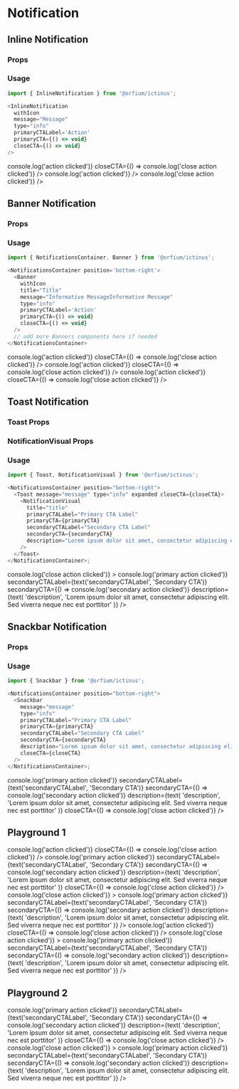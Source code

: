 
<Meta title="Design System/Notification" component={InlineNotification} />

# Notification

## Inline Notification

### Props

<Props of={InlineNotification} />

### Usage

```js
import { InlineNotification } from '@orfium/ictinus';

<InlineNotification
  withIcon
  message="Message"
  type="info"
  primaryCTALabel='Action'
  primaryCTA={() => void}
  closeCTA={() => void}
/>
```

<Preview>
  <Story
    name="Inline Notification"
    parameters={{
      decorators: [withKnobs],
    }}
  >
    <Stack>
      <PresentComponent name="" width={768}>
        <InlineNotification
          withIcon={boolean('withIcon', true)}
          message={text('message', 'Informative Message')}
          type={select('type', ['success', 'error', 'info', 'warning'], 'success')}
        />
      </PresentComponent>
      <PresentComponent name="" width={768}>
        <InlineNotification
          withIcon={boolean('withIcon', true)}
          message={text('message', 'Informative Message')}
          type={select('type', ['success', 'error', 'info', 'warning'], 'success')}
          primaryCTALabel={text('primaryCTALabel', 'Action')}
          primaryCTA={() => console.log('action clicked')}
          closeCTA={() => console.log('close action clicked')}
        />
      </PresentComponent>
      <PresentComponent name="" width={768}>
        <InlineNotification
          withIcon={boolean('withIcon', true)}
          message={text('message', 'Informative Message')}
          type={select('type', ['success', 'error', 'info', 'warning'], 'success')}
          primaryCTALabel={text('primaryCTALabel', 'Action')}
          primaryCTA={() => console.log('action clicked')}
        />
      </PresentComponent>
      <PresentComponent name="" width={768}>
        <InlineNotification
          withIcon={boolean('withIcon', true)}
          message={text('message', 'Informative Message')}
          type={select('type', ['success', 'error', 'info', 'warning'], 'success')}
          closeCTA={() => console.log('close action clicked')}
        />
      </PresentComponent>
    </Stack>
  </Story>
</Preview>

## Banner Notification

### Props

<Props of={Banner} />

### Usage

```js
import { NotificationsContainer, Banner } from '@orfium/ictinus';

<NotificationsContainer position='bottom-right'>
  <Banner
    withIcon
    title="Title"
    message="Informative MessageInformative Message"
    type="info"
    primaryCTALabel='Action'
    primaryCTA={() => void}
    closeCTA={() => void}
  />
  // add more Banners components here if needed
</NotificationsContainer>
```

<Preview>
  <Story name="Banner Notification" parameters={{ decorators: [withKnobs] }}>
    <PresentComponent name="" width={1024}>
      <NotificationShowcase>
        <NotificationsContainer
          position={select(
            'position',
            ['top-right', 'top-left', 'bottom-left', 'bottom-right'],
            'bottom-right'
          )}
        >
          <Banner
            withIcon={boolean('icon', true)}
            title={text('title', 'This is the heading:')}
            message={text('message', 'This is the info')}
            type={select('type', ['success', 'error', 'info', 'warning'], 'success')}
            primaryCTALabel={text('primaryCTALabel', 'Action')}
            primaryCTA={() => console.log('action clicked')}
            closeCTA={() => console.log('close action clicked')}
          />
          <Banner
            withIcon={boolean('icon', true)}
            title={text('title', 'This is the heading:')}
            message={text('message', 'This is the info')}
            type={select('type', ['success', 'error', 'info', 'warning'], 'success')}
            primaryCTALabel={text('primaryCTALabel', 'Action')}
            primaryCTA={() => console.log('action clicked')}
            closeCTA={() => console.log('close action clicked')}
          />
          <Banner
            withIcon={boolean('icon', true)}
            title={text('title', 'This is the heading:')}
            message={text('message', 'This is the info')}
            type={select('type', ['success', 'error', 'info', 'warning'], 'success')}
            primaryCTALabel={text('primaryCTALabel', 'Action')}
            primaryCTA={() => console.log('action clicked')}
            closeCTA={() => console.log('close action clicked')}
          />
        </NotificationsContainer>
      </NotificationShowcase>
    </PresentComponent>
  </Story>
</Preview>

## Toast Notification

### Toast Props

<Props of={Toast} />

### NotificationVisual Props

<Props of={NotificationVisual} />

### Usage

```js
import { Toast, NotificationVisual } from '@orfium/ictinus';

<NotificationsContainer position="bottom-right">
  <Toast message="message" type="info" expanded closeCTA={closeCTA}>
    <NotificationVisual
      title="title"
      primaryCTALabel="Primary CTA Label"
      primaryCTA={primaryCTA}
      secondaryCTALabel="Secondary CTA Label"
      secondaryCTA={secondaryCTA}
      description="Lorem ipsum dolor sit amet, consectetur adipiscing elit. Sed viverra neque nec est porttitor"
    />
  </Toast>
</NotificationsContainer>;
```

<Preview>
  <Story name="Toast Notification" parameters={{ decorators: [withKnobs] }}>
    <PresentComponent name="" width={768}>
      <NotificationShowcase>
        <NotificationsContainer
          position={select(
            'position',
            ['top-right', 'top-left', 'bottom-left', 'bottom-right'],
            'bottom-right'
          )}
        >
          <Toast
            message={text('message', 'Informative Message')}
            type={select('type', ['success', 'error', 'info', 'warning'], 'success')}
            expanded
            closeCTA={() => console.log('close action clicked')}
          >
            <NotificationVisual
              title={text('title', 'Message heading')}
              primaryCTALabel={text('primaryCTALabel', 'Primary CTA')}
              primaryCTA={() => console.log('primary action clicked')}
              secondaryCTALabel={text('secondaryCTALabel', 'Secondary CTA')}
              secondaryCTA={() => console.log('secondary action clicked')}
              description={text(
                'description',
                'Lorem ipsum dolor sit amet, consectetur adipiscing elit. Sed viverra neque nec est porttitor'
              )}
            />
          </Toast>
        </NotificationsContainer>
      </NotificationShowcase>
    </PresentComponent>
  </Story>
</Preview>

## Snackbar Notification

### Props

<Props of={Snackbar} />

### Usage

```js
import { Snackbar } from '@orfium/ictinus';

<NotificationsContainer position="bottom-right">
  <Snackbar
    message="message"
    type="info"
    primaryCTALabel="Primary CTA Label"
    primaryCTA={primaryCTA}
    secondaryCTALabel="Secondary CTA Label"
    secondaryCTA={secondaryCTA}
    description="Lorem ipsum dolor sit amet, consectetur adipiscing elit. Sed viverra neque nec est porttitor"
    closeCTA={closeCTA}
  />
</NotificationsContainer>;
```

<Preview>
  <Story name="Snackbar Notification" parameters={{ decorators: [withKnobs] }}>
    <PresentComponent name="" width={768}>
      <NotificationShowcase>
        <NotificationsContainer
          position={select(
            'position',
            ['top-right', 'top-left', 'bottom-left', 'bottom-right'],
            'bottom-right'
          )}
        >
          <Snackbar
            message={text('message', 'This is the info')}
            type={select('type', ['success', 'error', 'info', 'warning'], 'success')}
            primaryCTALabel={text('primaryCTALabel', 'Primary CTA')}
            primaryCTA={() => console.log('primary action clicked')}
            secondaryCTALabel={text('secondaryCTALabel', 'Secondary CTA')}
            secondaryCTA={() => console.log('secondary action clicked')}
            description={text(
              'description',
              'Lorem ipsum dolor sit amet, consectetur adipiscing elit. Sed viverra neque nec est porttitor'
            )}
            closeCTA={() => console.log('close action clicked')}
          />
        </NotificationsContainer>
      </NotificationShowcase>
    </PresentComponent>
  </Story>
</Preview>

## Playground 1

<Preview>
  <Story
    name="Playground 1"
    parameters={{
      decorators: [withKnobs],
      docs: { iframeHeight: 500 },
    }}
  >
    <PresentComponent name="" width={768}>
      <NotificationShowcase>
        <NotificationsContainer
          position={select(
            'position',
            ['top-right', 'top-left', 'bottom-left', 'bottom-right'],
            'bottom-right'
          )}
        >
          <Banner
            withIcon={boolean('icon', true)}
            title={text('title', 'This is the heading:')}
            message={text('message', 'This is the info')}
            type={select('type', ['success', 'error', 'info', 'warning'], 'success')}
            primaryCTALabel={text('primaryCTALabel', 'Action')}
            primaryCTA={() => console.log('action clicked')}
            closeCTA={() => console.log('close action clicked')}
          />
          <Snackbar
            message={text('message', 'This is the info')}
            type={select('type', ['success', 'error', 'info', 'warning'], 'success')}
            primaryCTALabel={text('primaryCTALabel', 'Primary CTA')}
            primaryCTA={() => console.log('primary action clicked')}
            secondaryCTALabel={text('secondaryCTALabel', 'Secondary CTA')}
            secondaryCTA={() => console.log('secondary action clicked')}
            description={text(
              'description',
              'Lorem ipsum dolor sit amet, consectetur adipiscing elit. Sed viverra neque nec est porttitor'
            )}
            closeCTA={() => console.log('close action clicked')}
          />
          <Toast
            message={text('message', 'Informative Message')}
            type={select('type', ['success', 'error', 'info', 'warning'], 'success')}
            expanded
            closeCTA={() => console.log('close action clicked')}
          >
            <NotificationVisual
              title={text('title', 'Message heading')}
              primaryCTALabel={text('primaryCTALabel', 'Primary CTA')}
              primaryCTA={() => console.log('primary action clicked')}
              secondaryCTALabel={text('secondaryCTALabel', 'Secondary CTA')}
              secondaryCTA={() => console.log('secondary action clicked')}
              description={text(
                'description',
                'Lorem ipsum dolor sit amet, consectetur adipiscing elit. Sed viverra neque nec est porttitor'
              )}
            />
          </Toast>
          <Banner
            withIcon={boolean('icon', true)}
            title={text('title', 'This is the heading:')}
            message={text('message', 'This is the info')}
            type={select('type', ['success', 'error', 'info', 'warning'], 'success')}
            primaryCTALabel={text('primaryCTALabel', 'Action')}
            primaryCTA={() => console.log('action clicked')}
            closeCTA={() => console.log('close action clicked')}
          />
          <Toast
            message={text('message', 'Informative Message')}
            type={select('type', ['success', 'error', 'info', 'warning'], 'success')}
            expanded
            closeCTA={() => console.log('close action clicked')}
          >
            <NotificationVisual
              title={text('title', 'Message heading')}
              primaryCTALabel={text('primaryCTALabel', 'Primary CTA')}
              primaryCTA={() => console.log('primary action clicked')}
              secondaryCTALabel={text('secondaryCTALabel', 'Secondary CTA')}
              secondaryCTA={() => console.log('secondary action clicked')}
              description={text(
                'description',
                'Lorem ipsum dolor sit amet, consectetur adipiscing elit. Sed viverra neque nec est porttitor'
              )}
            />
          </Toast>
        </NotificationsContainer>
      </NotificationShowcase>
    </PresentComponent>
  </Story>
</Preview>

## Playground 2

<Preview>
  <Story
    name="Playground 2"
    parameters={{
      decorators: [withKnobs],
      docs: { iframeHeight: 500 },
    }}
  >
    <PresentComponent name="" width={768}>
      <NotificationShowcase>
        <NotificationsContainer
          position={select(
            'position',
            ['top-right', 'top-left', 'bottom-left', 'bottom-right'],
            'bottom-right'
          )}
        >
          <Snackbar
            message={text('message', 'This is the info')}
            type={select('type', ['success', 'error', 'info', 'warning'], 'success')}
            primaryCTALabel={text('primaryCTALabel', 'Primary CTA')}
            primaryCTA={() => console.log('primary action clicked')}
            secondaryCTALabel={text('secondaryCTALabel', 'Secondary CTA')}
            secondaryCTA={() => console.log('secondary action clicked')}
            description={text(
              'description',
              'Lorem ipsum dolor sit amet, consectetur adipiscing elit. Sed viverra neque nec est porttitor'
            )}
            closeCTA={() => console.log('close action clicked')}
          />
          <Toast
            message={text('message', 'Informative Message')}
            type={select('type', ['success', 'error', 'info', 'warning'], 'success')}
            expanded
            closeCTA={() => console.log('close action clicked')}
          >
            <NotificationVisual
              title={text('title', 'Message heading')}
              primaryCTALabel={text('primaryCTALabel', 'Primary CTA')}
              primaryCTA={() => console.log('primary action clicked')}
              secondaryCTALabel={text('secondaryCTALabel', 'Secondary CTA')}
              secondaryCTA={() => console.log('secondary action clicked')}
              description={text(
                'description',
                'Lorem ipsum dolor sit amet, consectetur adipiscing elit. Sed viverra neque nec est porttitor'
              )}
            />
          </Toast>
        </NotificationsContainer>
      </NotificationShowcase>
    </PresentComponent>
  </Story>
</Preview>
